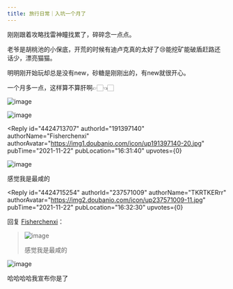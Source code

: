 ```yaml
---
title: 旅行日常｜入坑一个月了
---
```



<Forum groupName="原神" groupUrl="https://www.douban.com/group/genshin/" archivedAt="2025-05-16T16:57:24.472Z">
  <Post
    id="253528492"
    title="旅行日常｜入坑一个月了"
    url="https://www.douban.com/group/topic/253528492/?_spm_id=MjM3NTcxMDA5"
    pubTime="2021-11-22"
    highlightUserId="191397140"
  >
刚刚跟着攻略找雷神瞳找累了，碎碎念一点点。

老爷是胡桃池的小保底，开荒的时候有迪卢克真的太好了😢能挖矿能破盾赶路还话少，漂亮猫猫。

明明刚开始玩却总是没有new，砂糖是刚刚出的，有new就很开心。

一个月多一点，这样算不算肝啊👉🏻👈🏻

![image](https://img3.doubanio.com/view/group_topic/l/public/p510882027.webp)

![image](https://img1.doubanio.com/view/group_topic/l/public/p510882030.webp)

<Reply
  id="4424713707"
  authorId="191397140"
  authorName="Fisherchenxi"
  authorAvatar="https://img1.doubanio.com/icon/up191397140-20.jpg"
  pubTime="2021-11-22"
  pubLocation="16:31:40"
  upvotes={0}
>
![image](https://img3.doubanio.com/view/richtext/large/public/p272478513.jpg)

感觉我是最咸的
</Reply>

<Reply
  id="4424715254"
  authorId="237571009"
  authorName="TKRTKERrr"
  authorAvatar="https://img2.doubanio.com/icon/up237571009-11.jpg"
  pubTime="2021-11-22"
  pubLocation="16:32:30"
  upvotes={0}
>
回复 [Fisherchenxi](https://www.douban.com/people/191397140/)：
 > ![image](https://img3.doubanio.com/view/richtext/large/public/p272478513.jpg)
> 
> 感觉我是最咸的

![image](https://img3.doubanio.com/view/richtext/s/public/p272478513.jpg)

哈哈哈哈我宣布你是了
</Reply>
  </Post>
</Forum>
